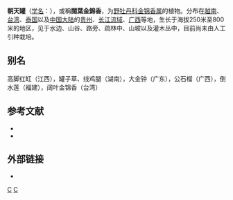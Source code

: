 {{Speciesbox 
| genus = Osbeckia
| species = opipara
| authority = [[吴征镒|C. Y. Wu]] et [[陈介|C. Chen]], 1982
}}

'''朝天罐'''（[[学名|学名]]：{{lang|la|''Osbeckia opipara''}}），或稱'''闊葉金錦香'''，为[[野牡丹科|野牡丹科]][[金锦香属|金锦香属]]的植物。分布在[[越南|越南]]、[[台湾|台湾]]、[[泰国|泰国]]以及[[中国大陆|中国大陆]]的[[贵州|贵州]]、[[长江流域|长江流域]]、[[广西|广西]]等地，生长于海拔250米至800米的地区，见于水边、山谷、路旁、疏林中、山坡以及灌木丛中，目前尚未由人工引种栽培。

== 别名 ==
高脚红缸（江西），罐子草、线鸡腿（湖南），大金钟（广东），公石榴（广西），倒水莲（福建），阔叶金锦香（台湾）

== 参考文献 ==
<div class="references-small">
* {{cite web| url =http://www.bioinfo.cn/db05/KmzwSpecies.php?action=view&id=13261| title =朝天罐| work =《中国高等植物数据库全库》| publisher =中国科学院微生物研究所| author =昆明植物研究所| accessdate =2009-02-24| deadurl =yes| archiveurl =https://web.archive.org/web/20160305001122/http://www.bioinfo.cn/db05/KmzwSpecies.php?action=view&id=13261| archivedate =2016-03-05}}
* {{TaiBNET| zh=闊葉金錦香 | id=203757 | binomial=Osbeckia opipara | authority=C. Y. Wu & C. Chen, 1982 | var= | accessdate=2013-01-24}}
</div>

== 外部链接 ==
{{commons category|Osbeckia opipara}}
* {{CVH|Osbeckia opipara}}
{{Taxonbar|from=Q11092525}}

{{DEFAULTSORT:Osbeckia opipara}}
[[Category:金锦香属|C]]
[[Category:1982年描述的植物|C]]